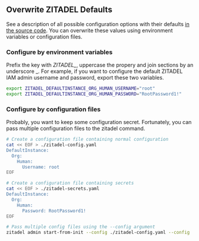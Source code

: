 ## Overwrite ZITADEL Defaults

See a description of all possible configuration options with their defaults [in the source code](https://github.com/zitadel/zitadel/blob/v2/cmd/defaults.yaml).
You can overwrite these values using environment variables or configuration files.

### Configure by environment variables

Prefix the key with *ZITADEL\_*, uppercase the propery and join sections by an underscore _.
For example, if you want to configure the default ZITADEL IAM admin username and password, export these two variables.

```bash
export ZITADEL_DEFAULTINSTANCE_ORG_HUMAN_USERNAME="root"
export ZITADEL_DEFAULTINSTANCE_ORG_HUMAN_PASSWORD="RootPassword1!"
```

### Configure by configuration files

Probably, you want to keep some configuration secret.
Fortunately, you can pass multiple configuration files to the zitadel command.

```bash
# Create a configuration file containing normal configuration
cat << EOF > ./zitadel-config.yaml
DefaultInstance:
  Org:
    Human:
      Username: root
EOF

# Create a configuration file containing secrets
cat << EOF > ./zitadel-secrets.yaml
DefaultInstance:
  Org:
    Human:
      Password: RootPassword1!
EOF

# Pass multiple config files using the --config argument
zitadel admin start-from-init --config ./zitadel-config.yaml --config ./zitadel-secrets.yaml --masterkey "MasterkeyNeedsToHave32Characters"
```
